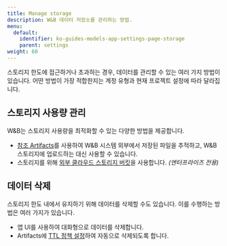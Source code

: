```yaml
---
title: Manage storage
description: W&B 데이터 저장소를 관리하는 방법.
menu:
  default:
    identifier: ko-guides-models-app-settings-page-storage
    parent: settings
weight: 60
---
```


스토리지 한도에 접근하거나 초과하는 경우, 데이터를 관리할 수 있는 여러 가지 방법이 있습니다. 어떤 방법이 가장 적합한지는 계정 유형과 현재 프로젝트 설정에 따라 달라집니다.

## 스토리지 사용량 관리
W&B는 스토리지 사용량을 최적화할 수 있는 다양한 방법을 제공합니다.

- [참조 Artifacts](/ko/models/artifacts/track-external-files/)를 사용하여 W&B 시스템 외부에서 저장된 파일을 추적하고, W&B 스토리지에 업로드하는 대신 사용할 수 있습니다.
- 스토리지를 위해 [외부 클라우드 스토리지 버킷](/ko/platform/app/settings-page/teams/)을 사용합니다. *(엔터프라이즈 전용)*

## 데이터 삭제
스토리지 한도 내에서 유지하기 위해 데이터를 삭제할 수도 있습니다. 이를 수행하는 방법은 여러 가지가 있습니다.

- 앱 UI를 사용하여 대화형으로 데이터를 삭제합니다.
- Artifacts에 [TTL 정책 설정](/ko/models/artifacts/ttl/)하여 자동으로 삭제되도록 합니다.
